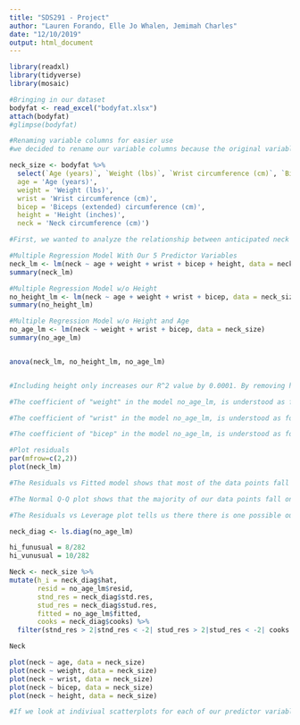 ```yaml
---
title: "SDS291 - Project"
author: "Lauren Forando, Elle Jo Whalen, Jemimah Charles"
date: "12/10/2019"
output: html_document
---
```



```r
library(readxl)
library(tidyverse)
library(mosaic)
```

```r
#Bringing in our dataset
bodyfat <- read_excel("bodyfat.xlsx")
attach(bodyfat)
#glimpse(bodyfat)
```

```r
#Renaming variable columns for easier use
#we decided to rename our variable columns because the original variable names were too long and could easily be messed up. Using the dplyr package, we selected the variables we were interested in and put them into a new dataframe we titled "neck_size". Then, using the tidyverse package, we were able to use the rename function which allows us to rename any variable. We decided to rename the variables we were interested in with shorter names for easier coding purposes. 

neck_size <- bodyfat %>%
  select(`Age (years)`, `Weight (lbs)`, `Wrist circumference (cm)`, `Biceps (extended) circumference (cm)`, `Height (inches)`, `Neck circumference (cm)`) %>% rename(
  age = 'Age (years)',
  weight = 'Weight (lbs)',
  wrist = 'Wrist circumference (cm)',
  bicep = 'Biceps (extended) circumference (cm)',
  height = 'Height (inches)',
  neck = 'Neck circumference (cm)')
```

```r
#First, we wanted to analyze the relationship between anticipated neck size and age, weight, wrist circumference, bicept circumference, and height. Because we are looking at multiple predictor variables, we will be running a Multiple Linear Regression (MLR) model. 

#Multiple Regression Model With Our 5 Predictor Variables
neck_lm <- lm(neck ~ age + weight + wrist + bicep + height, data = neck_size)
summary(neck_lm)

#Multiple Regression Model w/o Height
no_height_lm <- lm(neck ~ age + weight + wrist + bicep, data = neck_size)
summary(no_height_lm)

#Multiple Regression Model w/o Height and Age
no_age_lm <- lm(neck ~ weight + wrist + bicep, data = neck_size)
summary(no_age_lm)


anova(neck_lm, no_height_lm, no_age_lm)


#Including height only increases our R^2 value by 0.0001. By removing height, our adjusted R^2 increases from 0.7386 to 0.7396. So, the model without height is a better predictor of neck size than the model including height. 

#The coefficient of "weight" in the model no_age_lm, is understood as for every increase of one pound in someone's weight, there is a 0.042 cm increase in the measurement of someone's neck, holding all other variables constant. 

#The coefficient of "wrist" in the model no_age_lm, is understood as for every increase in the measurement of someone's wrist circumference by one centimeter, there is a 0.73 cm increase in the measurement of someone's neck, holding all other variables constant.

#The coefficient of "bicep" in the model no_age_lm, is understood as for every increase in the measurement of someone's bicep circumference by one centimeter, there is a 0.118 cm increase in the measurement of someone's neck, holding all other variables constant.
```


```r
#Plot residuals
par(mfrow=c(2,2))
plot(neck_lm)

#The Residuals vs Fitted model shows that most of the data points fall equally above and below a horizontal line, but there are two possible outliers. This indicates that there is constant variance between our data points.

#The Normal Q-Q plot shows that the majority of our data points fall on a straight line. However, once again there is a possible outlier which is significantly below the straight line. Because the majority of our data points fall aprroximately on a straight line, this indicates that our data is noramlly distributed.

#The Residuals vs Leverage plot tells us there there is one possible outlier since one of the data points is past the designated area of Cook's distance.
```

```r

neck_diag <- ls.diag(no_age_lm)

hi_funusual = 8/282
hi_vunusual = 10/282

Neck <- neck_size %>%
mutate(h_i = neck_diag$hat,
       resid = no_age_lm$resid, 
       stnd_res = neck_diag$std.res, 
       stud_res = neck_diag$stud.res, 
       fitted = no_age_lm$fitted,
       cooks = neck_diag$cooks) %>%
  filter(stnd_res > 2|stnd_res < -2| stud_res > 2|stud_res < -2| cooks >= 0.5| h_i >= hi_funusual)

Neck

```

```r
plot(neck ~ age, data = neck_size)
plot(neck ~ weight, data = neck_size)
plot(neck ~ wrist, data = neck_size)
plot(neck ~ bicep, data = neck_size)
plot(neck ~ height, data = neck_size)

#If we look at indiviual scatterplots for each of our predictor variables, we see that weight, wrist size, and bicep size all have fairly strong positive linear correlations with neck size. However, both age and height showed almost no correlation with neck size.
```